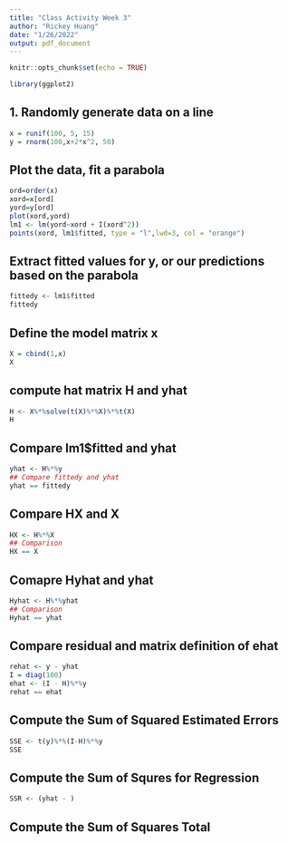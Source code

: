 ```yaml
---
title: "Class Activity Week 3"
author: "Rickey Huang"
date: "1/26/2022"
output: pdf_document
---
```


```r
knitr::opts_chunk$set(echo = TRUE)
```

```r
library(ggplot2)
```

## 1. Randomly generate data on a line 
```r
x = runif(100, 5, 15)
y = rnorm(100,x+2*x^2, 50)
```

## Plot the data, fit a parabola
```r
ord=order(x)
xord=x[ord]
yord=y[ord]
plot(xord,yord)
lm1 <- lm(yord~xord + I(xord^2))
points(xord, lm1$fitted, type = "l",lwd=3, col = "orange")
```

## Extract fitted values for y, or our predictions based on the parabola

```r
fittedy <- lm1$fitted
fittedy
```

## Define the model matrix x

```r
X = cbind(1,x)
X
```

## compute hat matrix H and yhat

```r
H <- X%*%solve(t(X)%*%X)%*%t(X)
H
```

## Compare lm1$fitted and yhat

```r
yhat <- H%*%y
## Compare fittedy and yhat
yhat == fittedy
```

## Compare HX and X

```r
HX <- H%*%X
## Comparison
HX == X
```

## Comapre Hyhat and yhat
```r
Hyhat <- H%*%yhat
## Comparison
Hyhat == yhat
```

## Compare residual and matrix definition of ehat

```r
rehat <- y - yhat
I = diag(100)
ehat <- (I - H)%*%y
rehat == ehat
```

## Compute the Sum of Squared Estimated Errors

```r
SSE <- t(y)%*%(I-H)%*%y
SSE
```

## Compute the Sum of Squres for Regression

```r
SSR <- (yhat - )
```

## Compute the Sum of Squares Total
